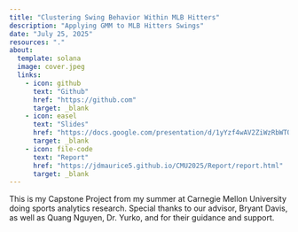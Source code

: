 ```yaml
---
title: "Clustering Swing Behavior Within MLB Hitters"
description: "Applying GMM to MLB Hitters Swings"
date: "July 25, 2025"
resources: "."
about: 
  template: solana
  image: cover.jpeg
  links: 
    - icon: github
      text: "Github"
      href: "https://github.com"
      target: _blank
    - icon: easel
      text: "Slides"
      href: "https://docs.google.com/presentation/d/1yYzf4wAV2ZiWzRbWTOVdnjk6GV0ewWRiJQg8gKyJTIw/edit?usp=sharing"
      target: _blank
    - icon: file-code
      text: "Report"
      href: "https://jdmaurice5.github.io/CMU2025/Report/report.html"
      target: _blank
---
```


This is my Capstone Project from my summer at Carnegie Mellon University doing sports analytics research. Special thanks to our advisor, Bryant Davis, as well as Quang Nguyen, Dr. Yurko, and for their guidance and support.
